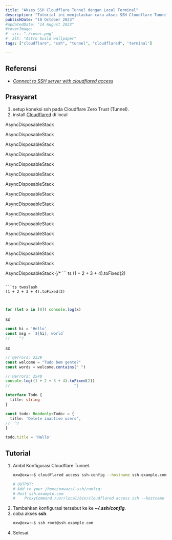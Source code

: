 ```yaml
---
title: "Akses SSH Cloudflare Tunnel dengan Local Terminal"
description: "Tutorial ini menjelaskan cara akses SSH Cloudflare Tunnel dengan Local Terminal."
publishDate: "10 October 2023"
#updatedDate: "14 August 2023"
#coverImage:
#  src: "./cover.png"
#  alt: "Astro build wallpaper"
tags: ["cloudflare", "ssh", "tunnel", "cloudflared", 'terminal']

---
```



## Referensi
* [_Connect to SSH server with cloudflared access_](https://developers.cloudflare.com/cloudflare-one/connections/connect-networks/use-cases/ssh/#connect-to-ssh-server-with-cloudflared-access)


## Prasyarat
1. setup koneksi ssh pada Cloudflare Zero Trust (Tunnel).
2. install [Cloudflared](https://developers.cloudflare.com/cloudflare-one/connections/connect-networks/downloads/#linux) di local


AsyncDisposableStack

AsyncDisposableStack

AsyncDisposableStack

AsyncDisposableStack

AsyncDisposableStack

AsyncDisposableStack

AsyncDisposableStack

AsyncDisposableStack

AsyncDisposableStack

AsyncDisposableStack

AsyncDisposableStack

AsyncDisposableStack

AsyncDisposableStack

AsyncDisposableStack

AsyncDisposableStack

AsyncDisposableStack
{/* ``` ts
(1 + 2 + 3 + 4).toFixed(2)



``` */}

```ts twoslash
(1 + 2 + 3 + 4).toFixed(2)



```

```ts title="examples/index.ts"
for (let x in [0]) console.log(x)
```

sd

```ts twoslash
const hi = 'Hello'
const msg = `${hi}, world`
//    ^?


```

sd

```ts twoslash
// @errors: 2339
const welcome = "Tudo bem gente?"
const words = welcome.contains(" ")
```

```ts twoslash
// @errors: 2540
console.log((1 + 2 + 3 + 4).toFixed(2))
//                            ^|

interface Todo {
  title: string
}

const todo: Readonly<Todo> = {
  title: 'Delete inactive users',
//  ^?
}

todo.title = 'Hello'
```

## Tutorial
1. Ambil Konfigurasi Cloudflare Tunnel.
   ```bash
   oxw@oxw:~$ cloudflared access ssh-config --hostname ssh.example.com

   # OUTPUT:
   # Add to your /home/oxwazz/.ssh/config:
   # Host ssh.example.com
   #    ProxyCommand /usr/local/bin/cloudflared access ssh --hostname %h
   ```
2. Tambahkan konfigurasi tersebut ke ke **_~/.ssh/config_**.
3. coba akses **ssh**.
   ```bash
   oxw@oxw:~$ ssh root@ssh.example.com
   ```
4. Selesai.
